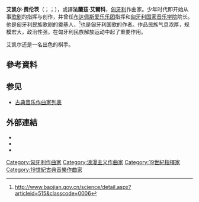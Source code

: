 {{noteTA
|1=zh-hans:艾凯尔; zh-hant:艾爾科;
}}
{{Eastern name order|匈牙利语|匈牙利人名}}
{{Infobox classical
| 中文名       = 艾凯尔
| 画像         = Erkel Ferenc Györgyi Alajos.jpg
| 附注         = 1850年代的艾凯尔肖像画，由{{link-en|阿拉乔斯·欧基·吉尔格|Györgyi Giergl Alajos}}所绘
| 原文名       = Erkel Ferenc{{hu}}<br />Franz Erkel{{de}}
| 国别         = 匈牙利    
| 出生日期     = {{birth date|1810|11|7}}
| 出生地       = 久洛
| 逝世日期     = {{death date and age|1893|6|15|1810|11|7}}
| 逝世地       = 布达佩斯
| 所属时期     = 浪漫主义
| 所属乐派     =  
| 擅长作品类型 = 歌剧
| 代表作       = 歌剧《拉斯洛·匈雅迪》《邦克督军》《无名英雄》《斯蒂芬王》
| 师从         = 
| 学生         = 
| 官方网站     =
}}

'''艾凯尔·费伦茨'''（{{lang-hu|Erkel Ferenc}}；{{lang-de|Franz Erkel}}；{{bd|1810年|11月7日|1893年|6月15日}}），或譯'''法蘭茲·艾爾科'''，[[匈牙利|匈牙利]]作曲家。少年时代即开始从事[[歌剧|歌剧]]的指挥与创作，并曾任[[布达佩斯爱乐乐团|布达佩斯爱乐乐团]]指挥和[[匈牙利国家音乐学院|匈牙利国家音乐学院]]院长。他是匈牙利民族歌剧的奠基人，<ref>http://www.baojian.gov.cn/science/detail.aspx?articleid=515&classcode=0006{{dead link|date=2018年4月 |bot=InternetArchiveBot |fix-attempted=yes }}</ref>也是匈牙利国歌的作者。作品民族气息浓厚，规模宏大，政治性强，在匈牙利民族解放运动中起了重要作用。

艾凯尔还是一名出色的棋手。

== 參考資料 ==
{{reflist}}

== 参见 ==
* [[古典音乐作曲家列表|古典音乐作曲家列表]]

== 外部連結 ==
{{commons category}}
* {{Internet Archive author |sname=Ferenc Erkel}}
* {{IMSLP|id=Erkel, Ferenc}}
* {{DNB portal|118530801}}

{{Authority control}}

{{DEFAULTSORT:Erkel, Ferenc}}
[[Category:匈牙利作曲家|Category:匈牙利作曲家]]
[[Category:浪漫主义作曲家|Category:浪漫主义作曲家]]
[[Category:19世紀指揮家|Category:19世紀指揮家]]
[[Category:19世紀古典音樂作曲家|Category:19世紀古典音樂作曲家]]
